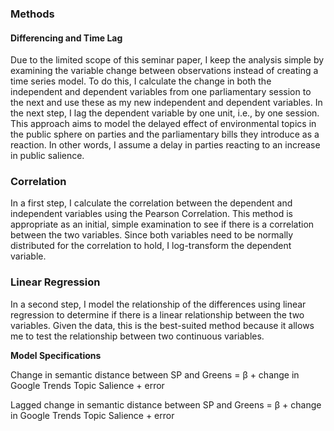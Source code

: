 ### Methods

<!--
In this section, you will describe the precise method that you use to test the relationship between your dependent variable and your independent variable.
-->

#### Differencing and Time Lag
Due to the limited scope of this seminar paper, I keep the analysis simple by examining the variable change between observations instead of creating a time series model. To do this, I calculate the change in both the independent and dependent variables from one parliamentary session to the next and use these as my new independent and dependent variables. In the next step, I lag the dependent variable by one unit, i.e., by one session. This approach aims to model the delayed effect of environmental topics in the public sphere on parties and the parliamentary bills they introduce as a reaction. In other words, I assume a delay in parties reacting to an increase in public salience.

### Correlation
In a first step, I calculate the correlation between the dependent and independent variables using the Pearson Correlation. This method is appropriate as an initial, simple examination to see if there is a correlation between the two variables. Since both variables need to be normally distributed for the correlation to hold, I log-transform the dependent variable. 

<!--
- check assumptions: see https://ademos.people.uic.edu/Chapter22.html
- I then compare the unlagged and lagged dependent variables.
-->

### Linear Regression
In a second step, I model the relationship of the differences using linear regression to determine if there is a linear relationship between the two variables. Given the data, this is the best-suited method because it allows me to test the relationship between two continuous variables.

**Model Specifications**

Change in semantic distance between SP and Greens = β + change in Google Trends Topic Salience + error

Lagged change in semantic distance between SP and Greens = β + change in Google Trends Topic Salience + error
